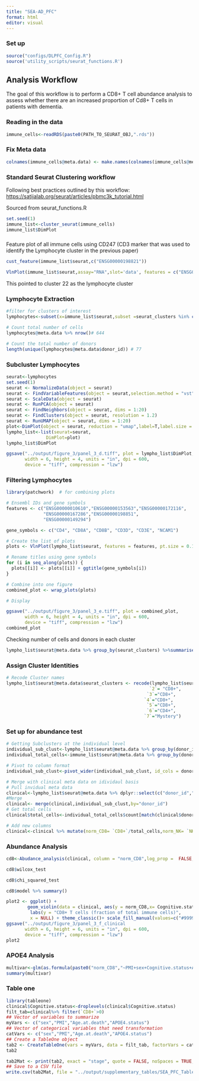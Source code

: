 ```yaml
---
title: "SEA-AD_PFC"
format: html
editor: visual
---
```


### Set up

```r
source("configs/DLPFC_Config.R")
source('utility_scripts/seurat_functions.R')
```

## Analysis Workflow

The goal of this workflow is to perform a CD8+ T cell abundance analysis to assess whether there are an increased proportion of Cd8+ T cells in patients with dementia.

### Reading in the data

```r
immune_cells<-readRDS(paste0(PATH_TO_SEURAT_OBJ,".rds"))
```

### Fix Meta data

```r
colnames(immune_cells@meta.data) <- make.names(colnames(immune_cells@meta.data), unique=TRUE)
```

### Standard Seurat Clustering workflow

Following best practices outlined by this workflow: <https://satijalab.org/seurat/articles/pbmc3k_tutorial.html>

Sourced from seurat_functions.R

```r
set.seed(1)
immune_list<-cluster_seurat(immune_cells)
immune_list$DimPlot
```

### 

Feature plot of all immune cells using CD247 (CD3 marker that was used to identify the Lymphocyte cluster in the previous paper)

```r
cust_feature(immune_list$seurat,c("ENSG00000198821"))
```

```r
VlnPlot(immune_list$seurat,assay="RNA",slot='data', features = c("ENSG00000198821"),raster=FALSE,pt.size = 0,ncol = 2) #Cluster 22
```

This pointed to cluster 22 as the lymphocyte cluster

### Lymphocyte Extraction

```r
#filter for clusters of interest
lymphocytes<-subset(x=immune_list$seurat,subset =seurat_clusters %in% c(22))

# Count total number of cells
lymphocytes@meta.data %>% nrow()# 644

# Count the total number of donors
length(unique(lymphocytes@meta.data$donor_id)) # 77
```

### Subcluster Lymphocytes

```r
seurat<-lymphocytes
set.seed(1)
seurat <- NormalizeData(object = seurat)
seurat <- FindVariableFeatures(object = seurat,selection.method = "vst", nfeatures = 2000)
seurat <- ScaleData(object = seurat)
seurat <- RunPCA(object = seurat)
seurat <- FindNeighbors(object = seurat, dims = 1:20)
seurat <- FindClusters(object = seurat, resolution = 1.2)
seurat <- RunUMAP(object = seurat, dims = 1:20)
plot<-DimPlot(object = seurat, reduction = "umap",label=T,label.size = 5)
lympho_list<-list(seurat=seurat,
               DimPlot=plot)
lympho_list$DimPlot

ggsave("../output/figure_3/panel_3_d.tiff", plot = lympho_list$DimPlot,
       width = 6, height = 4, units = "in", dpi = 600,
       device = "tiff", compression = "lzw")
```

### Filtering Lymphocytes

```r
library(patchwork)  # for combining plots

# Ensembl IDs and gene symbols
features <- c("ENSG00000010610","ENSG00000153563","ENSG00000172116",
              "ENSG00000167286","ENSG00000198851", 
              "ENSG00000149294")

gene_symbols <- c("CD4", "CD8A", "CD8B", "CD3D", "CD3E", "NCAM1")

# Create the list of plots
plots <- VlnPlot(lympho_list$seurat, features = features, pt.size = 0.1)

# Rename titles using gene symbols
for (i in seq_along(plots)) {
  plots[[i]] <- plots[[i]] + ggtitle(gene_symbols[i])
}

# Combine into one figure
combined_plot <- wrap_plots(plots)

# Display

ggsave("../output/figure_3/panel_3_e.tiff", plot = combined_plot,
       width = 6, height = 4, units = "in", dpi = 600,
       device = "tiff", compression = "lzw")
combined_plot
```


Checking number of cells and donors in each cluster

```r
lympho_list$seurat@meta.data %>% group_by(seurat_clusters) %>%summarise(n=n(),unique_donors=length(base::unique(donor_id))) # 0 is NK, #
```

### Assign Cluster Identities

```r
# Recode Cluster names
lympho_list$seurat@meta.data$seurat_clusters <- recode(lympho_list$seurat@meta.data$seurat_clusters %>% as.factor(), `0` = "NK", `1` = "CD8+",
                                                      `2`= "CD8+",
                                                     `3`="CD8+",
                                                    `4`="CD8+",
                                                     `5`="CD8+",
                                                     `6`="CD4+",
                                                    `7`="Mystery")
```

### Set up for abundance test

```r
# Getting Subclusters at the individual level
individual_sub_clust<-lympho_list$seurat@meta.data %>% group_by(donor_id,seurat_clusters) %>% summarise(count=n())
individual_total_cells<-immune_list$seurat@meta.data %>% group_by(donor_id) %>% summarise(count=n())

# Pivot to column format
individual_sub_clust<-pivot_wider(individual_sub_clust, id_cols = donor_id,values_from = count,names_from = seurat_clusters)

# Merge with clinical meta data on idividaul basis
# Pull invidual meta data
clinical<-lympho_list$seurat@meta.data %>% dplyr::select(c("donor_id","PMI","sex","Cognitive.status","Age.at.death")) %>% distinct()
#Merge
clinical<- merge(clinical,individual_sub_clust,by="donor_id")
# Get total cells
clinical$total_cells<-individual_total_cells$count[match(clinical$donor_id,individual_total_cells$donor_id)]

# Add new columns
clinical<-clinical %>% mutate(norm_CD8= `CD8+`/total_cells,norm_NK= `NK`/total_cells,norm_CD4= `CD4+`/total_cells)
```

### Abundance Analysis

```r
cd8<-Abudance_analysis(clinical, column = "norm_CD8",log_prop =  FALSE,covariates =  COVARIATES, disease = "Cognitive.status")
```

```r
cd8$wilcox_test
```

```r
cd8$chi_squared_test
```

```r
cd8$model %>% summary()
```

```r
plot2 <- ggplot() +
        geom_violin(data = clinical, aes(y = norm_CD8,x= Cognitive.status, fill = Cognitive.status)) + geom_jitter (data = clinical, aes(y = norm_CD8,x= Cognitive.status, fill = Cognitive.status),width = 0.1, size=0.5)+
         labs(y = "CD8+ T cells (fraction of total immune cells)",
         x = NULL) + theme_classic()+ scale_fill_manual(values=c("#999999", "#6829e7"))+ theme(legend.position="none",axis.text.x =element_text(size=14,face="bold"),axis.title=element_text(size=15))
ggsave("../output/figure_3/panel_3_f_clinical                                                  .tiff", plot = plot2,
       width = 6, height = 6, units = "in", dpi = 600,
       device = "tiff", compression = "lzw")         
plot2
```

### APOE4 Analysis

```r
multivar<-glm(as.formula(paste0("norm_CD8","~PMI+sex+Cognitive.status+Age.at.death+APOE4.status")),data=clinical)
summary(multivar)
```

### Table one
```r
library(tableone)
clinical$Cognitive.status<-droplevels(clinical$Cognitive.status)
filt_tab=clinical%>% filter(`CD8+`>0)
## Vector of variables to summarize
myVars <- c("sex","PMI","Age.at.death","APOE4.status")
## Vector of categorical variables that need transformation
catVars <- c("sex","PMI","Age.at.death","APOE4.status")
## Create a TableOne object
tab2 <- CreateTableOne(vars = myVars, data = filt_tab, factorVars = catVars,strata="Cognitive.status")
tab2
```

```r
tab2Mat <- print(tab2, exact = "stage", quote = FALSE, noSpaces = TRUE, printToggle = FALSE)
## Save to a CSV file
write.csv(tab2Mat, file = "../output/supplementary_tables/SEA_PFC_Table.csv")
```
